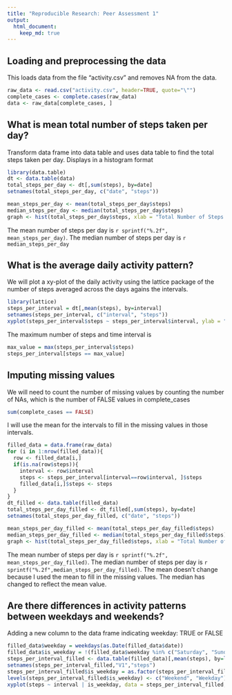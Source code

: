 ```yaml
---
title: "Reproducible Research: Peer Assessment 1"
output: 
  html_document:
    keep_md: true
---
```



## Loading and preprocessing the data
This loads data from the file "activity.csv" and removes NA from the data.

```r
raw_data <- read.csv("activity.csv", header=TRUE, quote="\"")
complete_cases <- complete.cases(raw_data)
data <- raw_data[complete_cases, ]
```

## What is mean total number of steps taken per day?
Transform data frame into data table and uses data table to find the total steps taken per day. Displays in a histogram format

```r
library(data.table)
dt <- data.table(data)
total_steps_per_day <- dt[,sum(steps), by=date]
setnames(total_steps_per_day, c("date", "steps"))

mean_steps_per_day <- mean(total_steps_per_day$steps)
median_steps_per_day <- median(total_steps_per_day$steps)
graph <- hist(total_steps_per_day$steps, xlab = "Total Number of Steps Per Day", ylab = "Number of Days", main = "")
```

The mean number of steps per day is `r sprintf("%.2f", mean_steps_per_day)`. The median number of steps per day is `r median_steps_per_day`

## What is the average daily activity pattern?

We will plot a xy-plot of the daily activity using the lattice package of the number of steps averaged across the days agains the intervals.

```r
library(lattice)
steps_per_interval = dt[,mean(steps), by=interval]
setnames(steps_per_interval, c("interval", "steps"))
xyplot(steps_per_interval$steps ~ steps_per_interval$interval, ylab = "Average Number of Steps", xlab="Interval",type="l")
```

The maximum number of steps and time interval is

```r
max_value = max(steps_per_interval$steps)
steps_per_interval[steps == max_value]
```
## Imputing missing values

We will need to count the number of missing values by counting the number of NAs, which is the number of FALSE values in complete_cases
```r
sum(complete_cases == FALSE)
```

I will use the mean for the intervals to fill in the missing values in those intervals.
```r
filled_data = data.frame(raw_data)
for (i in 1:nrow(filled_data)){
  row <- filled_data[i,]
  if(is.na(row$steps)){
    interval <- row$interval
    steps <- steps_per_interval[interval==row$interval, ]$steps
    filled_data[i,]$steps <- steps
  }
}
dt_filled <- data.table(filled_data)
total_steps_per_day_filled <- dt_filled[,sum(steps), by=date]
setnames(total_steps_per_day_filled, c("date", "steps"))

mean_steps_per_day_filled <- mean(total_steps_per_day_filled$steps)
median_steps_per_day_filled <- median(total_steps_per_day_filled$steps)
graph <- hist(total_steps_per_day_filled$steps, xlab = "Total Number of Steps Per Day", ylab = "Number of Days", main = "")
```

The mean number of steps per day is `r sprintf("%.2f", mean_steps_per_day_filled)`. The median number of steps per day is `r sprintf("%.2f",median_steps_per_day_filled)`. The mean doesn't change because I used the mean to fill in the missing values. The median has changed to reflect the mean value.

## Are there differences in activity patterns between weekdays and weekends?

Adding a new column to the data frame indicating weekday: TRUE or FALSE

```r
filled_data$weekday = weekdays(as.Date(filled_data$date))
filled_data$is_weekday = !(filled_data$weekday %in% c("Saturday", "Sunday"))
steps_per_interval_filled <- data.table(filled_data)[,mean(steps), by=list(interval, is_weekday)]
setnames(steps_per_interval_filled,"V1","steps")
steps_per_interval_filled$is_weekday = as.factor(steps_per_interval_filled$is_weekday)
levels(steps_per_interval_filled$is_weekday) <- c("Weekend", "Weekday")
xyplot(steps ~ interval | is_weekday, data = steps_per_interval_filled, type="l")
```